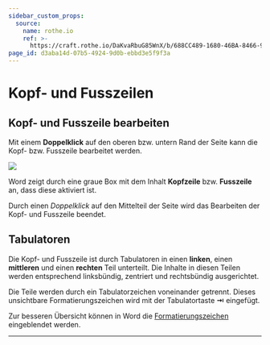 ```yaml
---
sidebar_custom_props:
  source:
    name: rothe.io
    ref: >-
      https://craft.rothe.io/DaKvaRbuG85WnX/b/688CC489-1680-46BA-8466-90BB3B353C56/2.3-%E2%80%94-Kopf--und-Fusszeile
page_id: d3aba14d-07b5-4924-9d0b-ebbd3e5f9f3a
---
```


# Kopf- und Fusszeilen

## Kopf- und Fusszeile bearbeiten
Mit einem __Doppelklick__ auf den oberen bzw. untern Rand der Seite kann die Kopf- bzw. Fusszeile bearbeitet werden.

![](img/word-footer.jpg)

Word zeigt durch eine graue Box mit dem Inhalt __Kopfzeile__ bzw. __Fusszeile__ an, dass diese aktiviert ist.

Durch einen _Doppelklick_ auf den Mittelteil der Seite wird das Bearbeiten der Kopf- und Fusszeile beendet.

## Tabulatoren
Die Kopf- und Fusszeile ist durch Tabulatoren in einen **linken**, einen **mittleren** und einen **rechten** Teil unterteilt. Die Inhalte in diesen Teilen werden entsprechend linksbündig, zentriert und rechtsbündig ausgerichtet.

Die Teile werden durch ein Tabulatorzeichen voneinander getrennt. Dieses unsichtbare Formatierungszeichen wird mit der Tabulatortaste __⇥__ eingefügt.

Zur besseren Übersicht können in Word die [Formatierungszeichen](Formatierungszeichen) eingeblendet werden.

---
